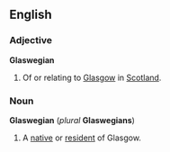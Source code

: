 ==English==
===Adjective===
'''Glaswegian'''

#Of or relating to [[Glasgow]] in [[Scotland]].

===Noun===
'''Glaswegian''' (''plural'' '''Glaswegians''')

#A [[native]] or [[resident]] of Glasgow.